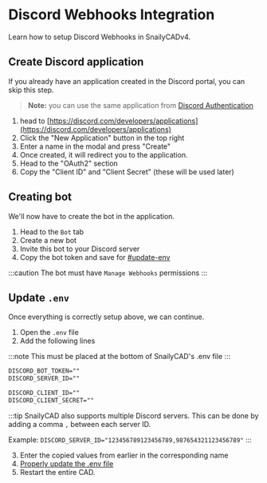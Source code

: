 # Discord Webhooks Integration

Learn how to setup Discord Webhooks in SnailyCADv4.

## Create Discord application

If you already have an application created in the Discord portal, you can skip this step.

> **Note:** you can use the same application from [Discord Authentication](/docs/discord-integration/discord-authentication)

1. head to [https://discord.com/developers/applications](https://discord.com/developers/applications)
2. Click the "New Application" button in the top right
3. Enter a name in the modal and press "Create"
4. Once created, it will redirect you to the application.
5. Head to the "OAuth2" section
6. Copy the "Client ID" and "Client Secret" (these will be used later)

## Creating bot

We'll now have to create the bot in the application.

1. Head to the `Bot` tab
2. Create a new bot
3. Invite this bot to your Discord server
4. Copy the bot token and save for [#update-env](#update-env)

:::caution
The bot must have `Manage Webhooks` permissions
:::

## Update `.env`

Once everything is correctly setup above, we can continue.

1. Open the `.env` file
2. Add the following lines

:::note
This must be placed at the bottom of SnailyCAD's .env file
:::

```txt
DISCORD_BOT_TOKEN=""
DISCORD_SERVER_ID=""

DISCORD_CLIENT_ID=""
DISCORD_CLIENT_SECRET=""
```

:::tip
SnailyCAD also supports multiple Discord servers. This can be done by adding a comma `,` between each server ID.

Example: `DISCORD_SERVER_ID="123456789123456789,987654321123456789"`
:::

3. Enter the copied values from earlier in the corresponding name
4. [Properly update the .env file](/docs/guides/env/how-to-properly-update-env)
5. Restart the entire CAD.
